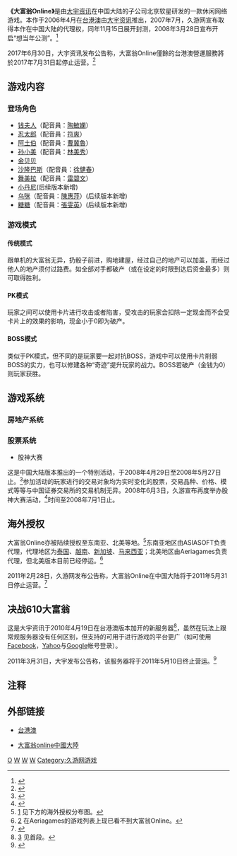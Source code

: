 '''《大富翁Online》'''是由[[大宇资讯|大宇资讯]]在中国大陆的子公司北京软星研发的一款休闲网络游戏。本作于2006年4月在[[台港澳|台港澳]]由[[大宇资讯|大宇资讯]]推出，2007年7月，久游网宣布取得本作在中国大陆的代理权，同年11月15日展开封测，2008年3月28日宣布开启“想当年公测”。<ref>{{Cite web |url=http://gamenews.9you.com/html/art_rich/2008_03/19/6DNXLZ4CPT.html |title=存档副本 |access-date=2010-01-26 |archive-date=2014-04-15 |archive-url=https://web.archive.org/web/20140415042234/http://gamenews.9you.com/html/art_rich/2008_03/19/6DNXLZ4CPT.html |dead-url=no }}</ref>

2017年6月30日，大宇资讯发布公告称，大富翁Online僅餘的台港澳營運服務將於2017年7月31日起停止运营。<ref>{{Cite web |url=http://km.softstar.com.tw/news.aspx?no=5349 |title=《大富翁Online》終止營運公告 |access-date=2017-07-30 |archive-date=2020-11-26 |archive-url=https://web.archive.org/web/20201126235152/http://km.softstar.com.tw/news.aspx?no=5349 |dead-url=no }}</ref>

==游戏内容==
===登场角色===
*[[钱夫人|钱夫人]]（配音員：[[陶敏嫻|陶敏嫻]]）
*[[忍太郎|忍太郎]]（配音員：[[符爽|符爽]]）
*[[阿土伯|阿土伯]]（配音員：[[曹冀魯|曹冀魯]]）
*[[孙小美|孙小美]]（配音員：[[林美秀|林美秀]]）
*[[金贝贝|金贝贝]]
*[[沙隆巴斯|沙隆巴斯]]（配音員：[[徐健春|徐健春]]）
*[[舞美拉|舞美拉]]（配音員：[[雷碧文|雷碧文]]）
*[[小丹尼|小丹尼]](后续版本新增)
*[[乌咪|乌咪]]（配音員：[[陳惠萍|陳惠萍]]）(后续版本新增)
*[[糖糖|糖糖]]（配音員：[[張雯英|張雯英]]）(后续版本新增)

===游戏模式===
====传统模式====
跟单机的大富翁无异，扔骰子前进，购地建屋，经过自己的地产可以加盖，而经过他人的地产须付过路费。如全部对手都破产（或在设定的时限到达后资金最多）则可取得胜利。

====PK模式====
玩家之间可以使用卡片进行攻击或者陷害，受攻击的玩家会扣除一定现金而不会受卡片上的效果的影响，现金小于0即为破产。

====BOSS模式====
类似于PK模式，但不同的是玩家要一起对抗BOSS，游戏中可以使用卡片削弱BOSS的实力，也可以修建各种“奇迹”提升玩家的战力。BOSS若破产（金钱为0）则玩家获胜。

==游戏系统==
===房地产系统===
===股票系统===
*股神大赛

这是中国大陆版本推出的一个特别活动，于2008年4月29日至2008年5月27日止。<ref>{{Cite web |url=http://gamenews.9you.com/html/art_rich/2008_04/28/RDZD4L8EP9.html |title=存档副本 |access-date=2010-01-26 |archive-date=2016-03-04 |archive-url=https://web.archive.org/web/20160304104521/http://gamenews.9you.com/html/art_rich/2008_04/28/RDZD4L8EP9.html |dead-url=no }}</ref>参加活动的玩家进行的交易对象均为实时变化的股票，交易品种、价格、模式等等与中国证券交易所的交易机制无异。2008年6月3日，久游宣布再度举办股神大赛活动，<ref>{{Cite web |url=http://gamenews.9you.com/html/art_rich/2008_06/03/JCE7BPPH27.html |title=存档副本 |access-date=2010-01-26 |archive-date=2016-03-04 |archive-url=https://web.archive.org/web/20160304125523/http://gamenews.9you.com/html/art_rich/2008_06/03/JCE7BPPH27.html |dead-url=no }}</ref>时间至2008年7月1日止。

==海外授权==
大富翁Online亦被陆续授权至东南亚、北美等地。<ref>[http://www.softstar.com.tw/About/about_03.aspx] {{Wayback|url=http://www.softstar.com.tw/About/about_03.aspx |date=20080827195510 }} 见下方的海外授权分布图。</ref>东南亚地区由ASIASOFT负责代理，代理地区为[[泰国|泰国]]、[[越南|越南]]、[[新加坡|新加坡]]、[[马来西亚|马来西亚]]；北美地区由Aeriagames负责代理，但北美版本目前已经停运。<ref>[http://www.aeriagames.com/games] {{Wayback|url=http://www.aeriagames.com/games |date=20191123225526 }} 在Aeriagames的游戏列表上现已看不到大富翁Online。</ref>

2011年2月28日，久游网发布公告称，大富翁Online在中国大陆将于2011年5月31日停止运营。<ref>{{Cite web |url=http://gamenews.9you.com/html/art_rich/2011_02/28/K24XP7FW3M.html |title=《大富翁》停止运营公告 |access-date=2011-03-04 |archive-date=2016-03-04 |archive-url=https://web.archive.org/web/20160304113459/http://gamenews.9you.com/html/art_rich/2011_02/28/K24XP7FW3M.html |dead-url=no }}</ref>

==决战610大富翁==
这是大宇资讯于2010年4月19日在台港澳版本加开的新服务器<ref>[http://gnn.gamer.com.tw/1/43691.html] {{Wayback|url=http://gnn.gamer.com.tw/1/43691.html |date=20160304085713 }} 见首段。</ref>，虽然在玩法上跟常规服务器没有任何区别，但支持的可用于进行游戏的平台更广（如可使用[[Facebook|Facebook]]，[[Yahoo|Yahoo]]与[[Google|Google]]帐号登录）。

2011年3月31日，大宇发布公告称，该服务器将于2011年5月10日终止营运。<ref>{{cite web |url=http://minigame.6-10.com.tw/richol/index_News_info.aspx?no=442 |title=存档副本 |accessdate=2011-04-13 |deadurl=yes |archiveurl=https://web.archive.org/web/20110412094306/http://minigame.6-10.com.tw/richol/index_News_info.aspx?no=442 |archivedate=2011-04-12 }}</ref>

==注释==
{{reflist|30em}}

==外部链接==
*{{zh-tw}}[https://web.archive.org/web/20180807002238/http://richol.joypark.com.tw/ 台港澳]
*{{zh-cn}}[https://web.archive.org/web/20130630145131/http://www.richman9.com/ 大富翁online中國大陸]

{{大富翁系列}}
{{久游网}}

[[Category:大富翁系列|O]]
[[Category:2006年电子游戏|W]]
[[Category:Windows游戏|W]]
[[Category:多人在線遊戲|W]]
[[Category:久游网游戏|Category:久游网游戏]]